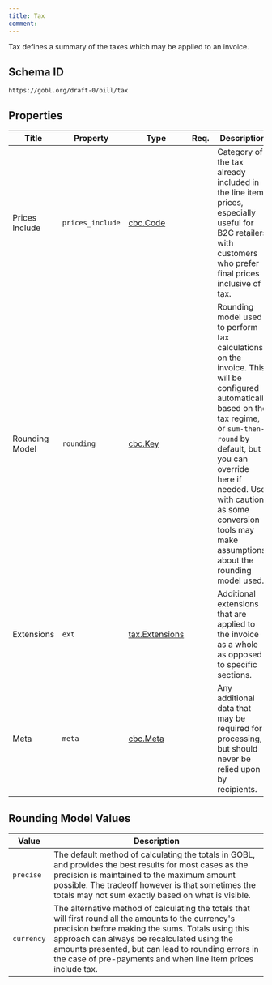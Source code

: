 ```yaml
---
title: Tax
comment: 
---
```


Tax defines a summary of the taxes which may be applied to an invoice.

## Schema ID

`https://gobl.org/draft-0/bill/tax`

## Properties

| Title          | Property         | Type                                      | Req. | Description                                                                                                                                                                                                                                                                                        |
|----------------|------------------|-------------------------------------------|------|----------------------------------------------------------------------------------------------------------------------------------------------------------------------------------------------------------------------------------------------------------------------------------------------------|
| Prices Include | `prices_include` | [cbc.Code](/draft-0/cbc/code)             |      | Category of the tax already included in the line item prices, especially useful for B2C retailers with customers who prefer final prices inclusive of tax.                                                                                                                                         |
| Rounding Model | `rounding`       | [cbc.Key](/draft-0/cbc/key)               |      | Rounding model used to perform tax calculations on the invoice. This will be configured automatically based on the tax regime, or `sum-then-round` by default, but you can override here if needed. Use with caution, as some conversion tools may make assumptions about the rounding model used. |
| Extensions     | `ext`            | [tax.Extensions](/draft-0/tax/extensions) |      | Additional extensions that are applied to the invoice as a whole as opposed to specific sections.                                                                                                                                                                                                  |
| Meta           | `meta`           | [cbc.Meta](/draft-0/cbc/meta)             |      | Any additional data that may be required for processing, but should never be relied upon by recipients.                                                                                                                                                                                            |

## Rounding Model Values

| Value      | Description                                                                                                                                                                                                                                                                                                                      |
|------------|----------------------------------------------------------------------------------------------------------------------------------------------------------------------------------------------------------------------------------------------------------------------------------------------------------------------------------|
| `precise`  | The default method of calculating the totals in GOBL, and provides the best results for most cases as the precision is maintained to the maximum amount possible. The tradeoff however is that sometimes the totals may not sum exactly based on what is visible.                                                                |
| `currency` | The alternative method of calculating the totals that will first round all the amounts to the currency's precision before making the sums. Totals using this approach can always be recalculated using the amounts presented, but can lead to rounding errors in the case of pre-payments and when line item prices include tax. |

